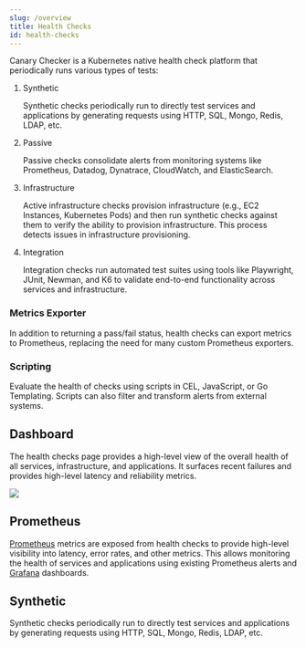 ```yaml
---
slug: /overview
title: Health Checks
id: health-checks
---
```


<Screenshot img="/img/health-checks.svg" size="900px" />


Canary Checker is a Kubernetes native health check platform that periodically runs various types of tests:


1. Synthetic

   Synthetic checks periodically run to directly test services and applications by generating requests using HTTP, SQL, Mongo, Redis, LDAP, etc.

1. Passive

   Passive checks consolidate alerts from monitoring systems like Prometheus, Datadog, Dynatrace, CloudWatch, and ElasticSearch.

1. Infrastructure

   Active infrastructure checks provision infrastructure (e.g., EC2 Instances, Kubernetes Pods) and then run synthetic checks against them to verify the ability to provision infrastructure. This process detects issues in infrastructure provisioning.

1. Integration

   Integration checks run automated test suites using tools like Playwright, JUnit, Newman, and K6 to validate end-to-end functionality across services and infrastructure.


### Metrics Exporter

In addition to returning a pass/fail status, health checks can export metrics to Prometheus, replacing the need for many custom Prometheus exporters.

### Scripting

Evaluate the health of checks using scripts in CEL, JavaScript, or Go Templating. Scripts can also filter and transform alerts from external systems.


## Dashboard

The health checks page provides a high-level view of the overall health of all services, infrastructure, and applications. It surfaces recent failures and provides high-level latency and reliability metrics.

![](./images/canary-dashboard.png)


## Prometheus

[Prometheus](canary-checker/concepts/metrics) metrics are exposed from health checks to provide high-level visibility into latency, error rates, and other metrics. This allows monitoring the health of services and applications using existing Prometheus alerts and [Grafana](canary-checker/concepts/metrics/grafana) dashboards.

## Synthetic

Synthetic checks periodically run to directly test services and applications by generating requests using HTTP, SQL, Mongo, Redis, LDAP, etc.

